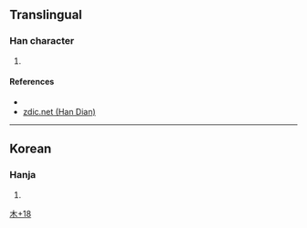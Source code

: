 {{character info/new}}
==Translingual==

===Han character===
{{Han char|rn=75|rad=木|as=18|sn=22|four=|canj=DHBS,DNXU|ids=⿰木龜}}

# {{vern|pagoda tree}} {{gloss|''[[Styphnolobium japonicum]]''}}

====References====
* {{Han ref|kx=0562.101|dj=0950.330|hdz=21323.151|uh=6AF7|ud=27383}}
* [http://www.zdic.net/z/1c/js/6AF7.htm zdic.net (Han Dian)]

----

==Korean==

===Hanja===
{{ko-hanja|hangeul=[[귀]]|eumhun=|rv=gwi|mr=kwi|y=kwi}}

# {{defn|lang=ko|sort=木18}}

[[Category:Korean-only CJKV Characters|木+18]]